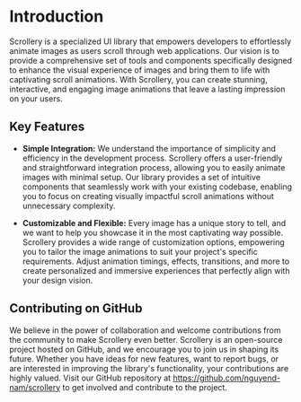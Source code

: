 # Introduction

Scrollery is a specialized UI library that empowers developers to effortlessly animate images as users scroll through web applications. Our vision is to provide a comprehensive set of tools and components specifically designed to enhance the visual experience of images and bring them to life with captivating scroll animations. With Scrollery, you can create stunning, interactive, and engaging image animations that leave a lasting impression on your users.

## Key Features

- **Simple Integration:** We understand the importance of simplicity and efficiency in the development process. Scrollery offers a user-friendly and straightforward integration process, allowing you to easily animate images with minimal setup. Our library provides a set of intuitive components that seamlessly work with your existing codebase, enabling you to focus on creating visually impactful scroll animations without unnecessary complexity.

- **Customizable and Flexible:** Every image has a unique story to tell, and we want to help you showcase it in the most captivating way possible. Scrollery provides a wide range of customization options, empowering you to tailor the image animations to suit your project's specific requirements. Adjust animation timings, effects, transitions, and more to create personalized and immersive experiences that perfectly align with your design vision.

## Contributing on GitHub

We believe in the power of collaboration and welcome contributions from the community to make Scrollery even better. Scrollery is an open-source project hosted on GitHub, and we encourage you to join us in shaping its future. Whether you have ideas for new features, want to report bugs, or are interested in improving the library's functionality, your contributions are highly valued. Visit our GitHub repository at https://github.com/nguyend-nam/scrollery to get involved and contribute to the project.
